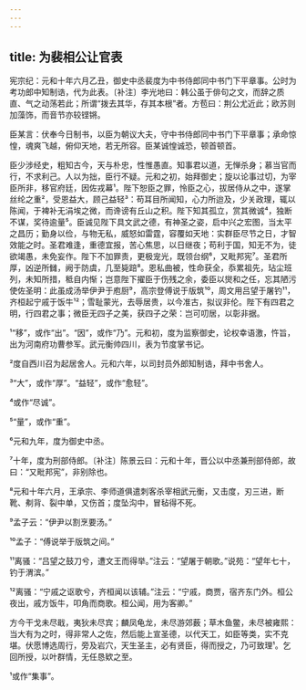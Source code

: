 ```yaml
---
---
---
```

title: 为裴相公让官表
---







宪宗纪：元和十年六月乙丑，御史中丞裴度为中书侍郎同中书门下平章事。公时为考功郎中知制诰，代为此表。〔补注〕李光地曰：韩公虽于俳句之文，而辞之质直、气之动荡若此；所谓“拨去其华，存其本根”者。方苞曰：荆公尤近此；欧苏则加藻饰，而音节亦较铿锵。

臣某言：伏奉今日制书，以臣为朝议大夫，守中书侍郎同中书门下平章事；承命惊惶，魂爽飞越，俯仰天地，若无所容。臣某诚惶诚恐，顿首顿首。

臣少涉经史，粗知古今，天与朴忠，性惟愚直。知事君以道，无惮杀身；慕当官而行，不求利己。人以为拙，臣行不疑。元和之初，始拜御史；旋以论事过切，为宰臣所非，移官府廷，因佐戎幕¹。陛下恕臣之罪，怜臣之心，拔居侍从之中，遂掌丝纶之重²，受恩益大，顾己益轻³：苟耳目所闻知，心力所迨及，少关政理，辄以陈闻，于裨补无涓埃之微，而谗谤有丘山之积。陛下知其孤立，赏其微诚⁴，独断不谋，奖待逾量⁵。臣诚见陛下具文武之德，有神圣之姿，启中兴之宏图，当太平之昌历；勤身以俭，与物无私，威怒如雷霆，容覆如天地：实群臣尽节之日，才智效能之时。圣君难逢，重德宜报，苦心焦思，以日继夜；苟利于国，知无不为，徒欲竭愚，未免妄作。陛下不加罪责，更极宠光，既领台纲⁶，又毗邦宪⁷。圣君所厚，凶逆所雠，阙于防虞，几至毙踣⁸。恩私曲被，性命获全，忝累祖先，玷尘班列，未知所措，秪自内惭；岂意陛下擢臣于伤残之余，委臣以爕和之任，忘其陋污使佐圣明：此虽成汤举伊尹于庖厨⁹，高宗登傅说于版筑¹⁰，周文用吕望于屠钓¹¹，齐桓起宁戚于饭牛¹²；雪耻蒙光，去辱居贵，以今准古，拟议非伦。陛下有四君之明，行四君之事；微臣无四子之美，获四子之荣：岂可叨居，以彰非据。

¹“移”，或作“出”。“因”，或作“乃”。元和初，度为监察御史，论权幸语激，忤旨，出为河南府功曹参军。武元衡帅四川，表为节度掌书记。

²度自西川召为起居舍人。元和六年，以司封员外郎知制诰，拜中书舍人。

³“大”，或作“厚”。“益轻”，或作“愈轻”。

⁴或作“尽诚”。

⁵“量”，或作“重”。

⁶元和九年，度为御史中丞。

⁷十年，度为刑部侍郎。〔补注〕陈景云曰：元和十年，晋公以中丞兼刑部侍郎，故曰：“又毗邦宪”，非别除也。

⁸元和十年六月，王承宗、李师道俱遣刺客杀宰相武元衡，又击度，刃三进，断靴、刜背、裂中单，又伤首；度坠沟中，冒毡得不死。

⁹孟子云：“伊尹以割烹要汤。”

¹⁰孟子：“傅说举于版筑之间。”

¹¹离骚：“吕望之鼓刀兮，遭文王而得举。”注云：“望屠于朝歌。”说苑：“望年七十，钓于渭滨。”

¹²离骚：“宁戚之讴歌兮，齐桓闻以该辅。”注云：“宁戚，商贾，宿齐东门外。桓公夜出，戚方饭牛，叩角而商歌。桓公闻，用为客卿。”

方今干戈未尽戢，夷狄未尽宾；麟凤龟龙，未尽游郊薮；草木鱼鳖，未尽被雍熙：当大有为之时，得非常人之佐，然后能上宣圣德，以代天工，如臣等类，实不克堪。伏愿博选周行，旁及岩穴，天生圣主，必有贤臣，得而授之，乃可致理¹。乞回所授，以叶群情，无任恳欵之至。

¹或作“集事”。